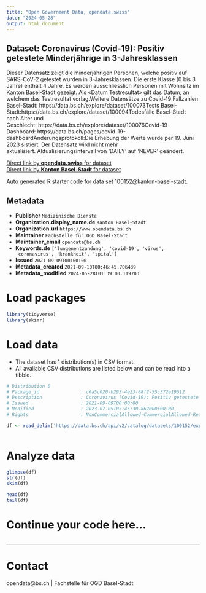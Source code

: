 ```yaml
---
title: "Open Government Data, opendata.swiss"
date: "2024-05-28"
output: html_document
---
```


## Dataset: Coronavirus (Covid-19): Positiv getestete Minderjährige in 3-Jahresklassen

Dieser Datensatz zeigt die minderjährigen Personen, welche positiv auf SARS-CoV-2 getestet wurden in 3-Jahresklassen. Die erste Klasse (0 bis 3 Jahre) enthält 4 Jahre. Es werden ausschliesslich Personen mit Wohnsitz im Kanton Basel-Stadt gezeigt. Als «Datum Testresultat» gilt das Datum, an welchem das Testresultat vorlag.Weitere Datensätze zu Covid-19:Fallzahlen Basel-Stadt: https://data.bs.ch/explore/dataset/100073Tests Basel-Stadt:https://data.bs.ch/explore/dataset/100094Todesfälle Basel-Stadt nach Alter und Geschlecht: https://data.bs.ch/explore/dataset/100076Covid-19 Dashboard: https://data.bs.ch/pages/covid-19-dashboardÄnderungsprotokoll:Die Erhebung der Werte wurde per 19. Juni 2023 sistiert. Der Datensatz wird nicht mehr aktualisiert. Aktualisierungsintervall von 'DAILY' auf 'NEVER' geändert.

[Direct link by **opendata.swiss** for dataset](https://opendata.swiss/de/dataset/coronavirus-covid-19-positiv-getestete-minderjahrige-in-3-jahresklassen)<br>
[Direct link by **Kanton Basel-Stadt** for dataset](https://data.bs.ch/explore/dataset/100152/)

Auto generated R starter code for data set 100152@kanton-basel-stadt.

## Metadata

- **Publisher** `Medizinische Dienste`
- **Organization.display_name.de** `Kanton Basel-Stadt`
- **Organization.url** `https://www.opendata.bs.ch`
- **Maintainer** `Fachstelle für OGD Basel-Stadt`
- **Maintainer_email** `opendata@bs.ch`
- **Keywords.de** `['lungenentzundung', 'covid-19', 'virus', 'coronavirus', 'krankheit', 'spital']`
- **Issued** `2021-09-09T00:00:00`
- **Metadata_created** `2021-09-10T00:46:45.706439`
- **Metadata_modified** `2024-05-28T01:39:00.119703`


# Load packages

```r

library(tidyverse)
library(skimr)

```

# Load data

-   The dataset has 1 distribution(s) in CSV format.
-   All available CSV distributions are listed below and can be read into a tibble.

```r

# Distribution 0
# Package_id               : c6a5c020-b293-4e23-88f2-55c372e19612
# Description              : Coronavirus (Covid-19): Positiv getestete Minderjährige in 3-Jahresklassen (csv)
# Issued                   : 2021-09-09T00:00:00
# Modified                 : 2023-07-05T07:45:30.862000+00:00
# Rights                   : NonCommercialAllowed-CommercialAllowed-ReferenceRequired

df <- read_delim('https://data.bs.ch/api/v2/catalog/datasets/100152/exports/csv')



```

# Analyze data

```r

glimpse(df)
str(df)
skim(df)

head(df)
tail(df)

```

# Continue your code here...

```r

```

------------------------------------------------------------------------

# Contact

opendata@bs.ch | Fachstelle für OGD Basel-Stadt
